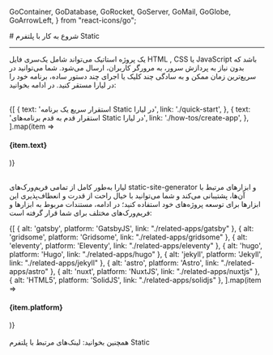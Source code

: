 
  GoContainer,
  GoDatabase,
  GoRocket,
  GoServer,
  GoMail,
  GoGlobe,
  GoArrowLeft,
} from "react-icons/go";


<Layout>
<Head>
<title>مستندات شروع به کار با پلتفرم Static - لیارا</title>
<meta property="og:title" content="مستندات خدمات رایانش ابری لیارا" />
<meta property="og:description" content="مستندات مربوط به شروع به کار با پلتفرم  Static در لیارا"  />
</Head>
# شروع به کار با پلتفرم Static
<hr className="mb-2" />


یک پروژه استاتیک می‌تواند شامل یک‌سری فایل HTML , CSS یا JavaScript باشد که بدون نیاز به پردازش سرور، به مرورگر کاربران، ارسال می‌شود.
شما می‌توانید در سریع‌ترین زمان ممکن و به سادگی چند کلیک یا اجرای چند دستور ساده، برنامه خود را در لیارا مستقر کنید. در ادامه بخوانید:

<br />

<div className="grid md:grid-cols-2 gap-4">
            {[
    {
      text: 'استقرار سریع یک برنامه Static در لیارا',
      link: './quick-start',
    },
    {
      text: 'استقرار قدم به قدم برنامه‌های Static در لیارا',
      link: './how-tos/create-app',
    },
  ].map(item =>
              <Link href={item.link}>
                <Card className="flex cursor-pointer w-full items-center justify-between">
                  <div className="flex items-center gap-3">
                    <h4>
                      {item.text}
                    </h4>
                  </div>
                  <GoArrowLeft className="ml-1" />
                </Card>
              </Link>
            )}
          </div>


<br />

لیارا به‌طور کامل از تمامی فریم‌ورک‌های static-site-generator و ابزارهای مرتبط با آن‌ها، پشتیبانی می‌کند و شما می‌توانید با خیال راحت از قدرت و انعطاف‌پذیری این ابزارها برای توسعه پروژه‌های خود استفاده کنید؛
در ادامه، مستندات مربوط به ابزارها و فریم‌ورک‌های مختلف برای شما قرار گرفته است:
<br />

<div className="grid md:grid-cols-4 gap-4">
            {[
    { alt: 'gatsby', platform: 'GatsbyJS', link: "./related-apps/gatsby" },
    { alt: 'gridsome', platform: 'Gridsome', link: "./related-apps/gridsome" },
    { alt: 'eleventy', platform: 'Eleventy', link: "./related-apps/eleventy" },
    { alt: 'hugo', platform: 'Hugo', link: "./related-apps/hugo" },
    { alt: 'jekyll', platform: 'Jekyll', link: "./related-apps/jekyll" },
    { alt: 'astro', platform: 'Astro', link: "./related-apps/astro" },
    { alt: 'nuxt', platform: 'NuxtJS', link: "./related-apps/nuxtjs" },
    { alt: 'HTML5', platform: 'SolidJS', link: "./related-apps/solidjs" },
  ].map(item =>
              <Link href={item.link}>
                <Card className="flex cursor-pointer w-full items-center justify-between">
                  <div className="flex items-center gap-3">
                    <div className="w-[40px] p-1  bg-[#333] rounded-lg">
                      <PlatformIcon platform={item.alt} />
                    </div>
                    <h4>
                      {item.platform}
                    </h4>
                  </div>
                  <GoArrowLeft className="ml-1" />
                </Card>
              </Link>
            )}
          </div>


<br />

<Alert variant="success">
همچنین بخوانید:
<Link href='./related-links' className="text-[#2196f3] ">
 لینک‌های مرتبط با پلتفرم Static
</Link>
</Alert>
<br />

</Layout>